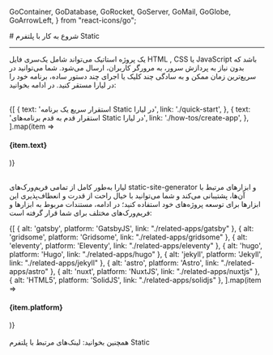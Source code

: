 
  GoContainer,
  GoDatabase,
  GoRocket,
  GoServer,
  GoMail,
  GoGlobe,
  GoArrowLeft,
} from "react-icons/go";


<Layout>
<Head>
<title>مستندات شروع به کار با پلتفرم Static - لیارا</title>
<meta property="og:title" content="مستندات خدمات رایانش ابری لیارا" />
<meta property="og:description" content="مستندات مربوط به شروع به کار با پلتفرم  Static در لیارا"  />
</Head>
# شروع به کار با پلتفرم Static
<hr className="mb-2" />


یک پروژه استاتیک می‌تواند شامل یک‌سری فایل HTML , CSS یا JavaScript باشد که بدون نیاز به پردازش سرور، به مرورگر کاربران، ارسال می‌شود.
شما می‌توانید در سریع‌ترین زمان ممکن و به سادگی چند کلیک یا اجرای چند دستور ساده، برنامه خود را در لیارا مستقر کنید. در ادامه بخوانید:

<br />

<div className="grid md:grid-cols-2 gap-4">
            {[
    {
      text: 'استقرار سریع یک برنامه Static در لیارا',
      link: './quick-start',
    },
    {
      text: 'استقرار قدم به قدم برنامه‌های Static در لیارا',
      link: './how-tos/create-app',
    },
  ].map(item =>
              <Link href={item.link}>
                <Card className="flex cursor-pointer w-full items-center justify-between">
                  <div className="flex items-center gap-3">
                    <h4>
                      {item.text}
                    </h4>
                  </div>
                  <GoArrowLeft className="ml-1" />
                </Card>
              </Link>
            )}
          </div>


<br />

لیارا به‌طور کامل از تمامی فریم‌ورک‌های static-site-generator و ابزارهای مرتبط با آن‌ها، پشتیبانی می‌کند و شما می‌توانید با خیال راحت از قدرت و انعطاف‌پذیری این ابزارها برای توسعه پروژه‌های خود استفاده کنید؛
در ادامه، مستندات مربوط به ابزارها و فریم‌ورک‌های مختلف برای شما قرار گرفته است:
<br />

<div className="grid md:grid-cols-4 gap-4">
            {[
    { alt: 'gatsby', platform: 'GatsbyJS', link: "./related-apps/gatsby" },
    { alt: 'gridsome', platform: 'Gridsome', link: "./related-apps/gridsome" },
    { alt: 'eleventy', platform: 'Eleventy', link: "./related-apps/eleventy" },
    { alt: 'hugo', platform: 'Hugo', link: "./related-apps/hugo" },
    { alt: 'jekyll', platform: 'Jekyll', link: "./related-apps/jekyll" },
    { alt: 'astro', platform: 'Astro', link: "./related-apps/astro" },
    { alt: 'nuxt', platform: 'NuxtJS', link: "./related-apps/nuxtjs" },
    { alt: 'HTML5', platform: 'SolidJS', link: "./related-apps/solidjs" },
  ].map(item =>
              <Link href={item.link}>
                <Card className="flex cursor-pointer w-full items-center justify-between">
                  <div className="flex items-center gap-3">
                    <div className="w-[40px] p-1  bg-[#333] rounded-lg">
                      <PlatformIcon platform={item.alt} />
                    </div>
                    <h4>
                      {item.platform}
                    </h4>
                  </div>
                  <GoArrowLeft className="ml-1" />
                </Card>
              </Link>
            )}
          </div>


<br />

<Alert variant="success">
همچنین بخوانید:
<Link href='./related-links' className="text-[#2196f3] ">
 لینک‌های مرتبط با پلتفرم Static
</Link>
</Alert>
<br />

</Layout>